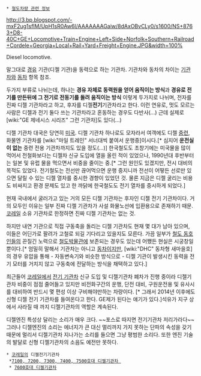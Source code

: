  * [[철도차량 관련 정보]]

http://3.bp.blogspot.com/-mxF2ug1sflM/UpH1sR0Aw6I/AAAAAAAGaiw/8dAxOBvCLy0/s1600/NS+8763+D8-40C+GE+Locomotive+Train+Engine+Left+Side+Norfolk+Southern+Railroad+Cordele+Georgia+Local+Rail+Yard+Freight+Engine.JPG&width=100%

Diesel locomotive.

말그대로 [[경유]] 기관(디젤 기관)을 동력으로 하는 기관차. 기관차와 동차의 차이는 [[기관차]]와 [[동차]] 항목 참조.

두가지 부류로 나뉘는데, 하나는 '''경유 자체로 동력원을 얻어 움직이는 방식'''과 '''경유로 전기를 만든뒤에 그 전기로 전동기를 돌려 움직이는 방식''' 이렇게 두가지로 나뉘며, 전자를 진짜 디젤 기관차라고 하고, 후자를 디젤'''전기'''기관차라고 한다. 이런 연유로, 멋도 모르는 사람은 디젤과 전기 둘다 쓰는 기관차라고 혼동하는 경우도 다반사(...) 근데 실제로 [wiki:"GE 제네시스 시리즈" 그런 기관차]도 있다(...)

디젤 기관차 대국은 당연히 [[미국]]. 디젤 기관차 하나로도 모자라서 여객에도 디젤 [[중련]], 화물엔 기관차를 [wiki:"마일 트레인" 서너대씩 붙여서 운행중]이시다.[* 심지어 '''운전실이 없는''' 중련 전용 기관차까지도 있을 정도(...)] 한국철도도 초창기에는 미국물을 많이 먹어서 전철화보다는 디젤차 신규 도입에 열을 올린 적이 있었으나, 1990년대 후반부터는 일본 및 유럽 물을 먹으면서 비중을 줄이는 중.[* 그런 원인도 있겠지만, 전시 대비의 목적도 있었다. 전기철도는 전선만 끊어먹으면 운행 중지니까 전선이 어떻든 선로만 있으면 달릴 수 있는 디젤 열차를 중시한 경향이 있었던 것. 물론 지금은 디젤 굴리는 비용도 비싸지고 환경 문제도 있고 한 까닭에 한국철도도 전기 열차를 중시하게 되었다.]

현재 국내에서 굴러가고 있는 거의 모든 디젤 기관차는 후자인 디젤 전기 기관차이다. 거의 모두인 이유는 일부 진짜 디젤 기관차가 사설 화물노선에 입환용으로 존재하기 때문. [[코레일]] 소유 기관차로 한정하면 진짜 디젤 기관차는 없는 것.

하지만 내연 기관으로 직접 구동축을 돌리는 디젤 기관차도 현재 몇 대가 남아 있으며, 이들은 어딘가로 팔려가 고철로 되길 기다리고 있을지도 모른다. 가끔 일부가 [[철도 동호인]]들의 끈질긴 노력으로 [[철도박물관]]에 보존되는 경우도 있는데 어쨌든 현실은 시궁창일 뿐이다.[* 엄밀히 말해서 기관차는 아니고 [[동차]]이지만, [wiki:"DHC" 동차형 새마을호]의 경우 유압을 통해 - 자동변속기와 비슷한 방식으로 - 디젤 기관이 발생시킨 동력을 전기 모터를 거치지 않고 구동축에 전달하는 방식을 채택하고 있다.]

최근들어 [[코레일]]에서 [[전기 기관차]] 신규 도입 및 디젤기관차 폐차가 진행 중이라 디젤기관차 비중이 점점 줄어들고 있지만 비전화구간의 운행, 단전 대비, 구원운전용 및 유사시를 대비하여 반드시 몇 편성 이상 구비해야만하는 차량이다. [* 그래서 2014년 이후에도 신형 디젤 전기 기관차를 들여온다고 한다. GE제가 된다는 얘기가 있다.]석유가 지구 상에서 사라질 때 까지 디젤기관차의 역할은 계속된다.

디젤엔진 특성상 달리는 소리가 매우 크다. ~~포스로 따지면 전기기관차 저리가라다~~ 그러나 디젤엔진의 소리는 에너지가 큰 대신 멀리까지 가지 못하는 단파의 속성을 갖기 때문에 멀리서 디젤기관차 지나가는 소리를 들으면 그냥 평범한 소리다. 또한 엔진 기술의 발달로 신형 디젤기관차의 소음도 예전만 못하다.

 * [[코레일]]의 디젤전기기관차
  *[[EMD GT26CW|7100, 7200, 7300, 7400, 7500호대 디젤기관차 ]]
  * [[7600호대 디젤기관차]]
